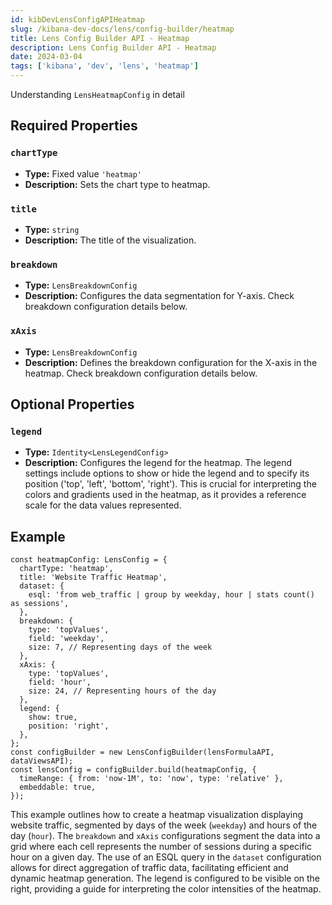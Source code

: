 ```yaml
---
id: kibDevLensConfigAPIHeatmap
slug: /kibana-dev-docs/lens/config-builder/heatmap
title: Lens Config Builder API - Heatmap
description: Lens Config Builder API - Heatmap
date: 2024-03-04
tags: ['kibana', 'dev', 'lens', 'heatmap']
---
```



Understanding `LensHeatmapConfig` in detail

## Required Properties

### `chartType`

- **Type:** Fixed value `'heatmap'`
- **Description:** Sets the chart type to heatmap.

### `title`

- **Type:** `string`
- **Description:** The title of the visualization.

<Dataset />

### `breakdown`

- **Type:** `LensBreakdownConfig`
- **Description:** Configures the data segmentation for Y-axis. Check breakdown configuration details below.

### `xAxis`

- **Type:** `LensBreakdownConfig`
- **Description:** Defines the breakdown configuration for the X-axis in the heatmap. Check breakdown configuration details below.

## Optional Properties

### `legend`

- **Type:** `Identity<LensLegendConfig>`
- **Description:** Configures the legend for the heatmap. The legend settings include options to show or hide the legend and to specify its position ('top', 'left', 'bottom', 'right'). This is crucial for interpreting the colors and gradients used in the heatmap, as it provides a reference scale for the data values represented.


<Breakdown />

## Example

```
const heatmapConfig: LensConfig = {
  chartType: 'heatmap',
  title: 'Website Traffic Heatmap',
  dataset: {
    esql: 'from web_traffic | group by weekday, hour | stats count() as sessions',
  },
  breakdown: {
    type: 'topValues',
    field: 'weekday',
    size: 7, // Representing days of the week
  },
  xAxis: {
    type: 'topValues',
    field: 'hour',
    size: 24, // Representing hours of the day
  },
  legend: {
    show: true,
    position: 'right',
  },
};
const configBuilder = new LensConfigBuilder(lensFormulaAPI, dataViewsAPI);
const lensConfig = configBuilder.build(heatmapConfig, {
  timeRange: { from: 'now-1M', to: 'now', type: 'relative' },
  embeddable: true,
});
```

This example outlines how to create a heatmap visualization displaying website traffic, segmented by days of the week (`weekday`) and hours of the day (`hour`). The `breakdown` and `xAxis` configurations segment the data into a grid where each cell represents the number of sessions during a specific hour on a given day. The use of an ESQL query in the `dataset` configuration allows for direct aggregation of traffic data, facilitating efficient and dynamic heatmap generation. The legend is configured to be visible on the right, providing a guide for interpreting the color intensities of the heatmap.